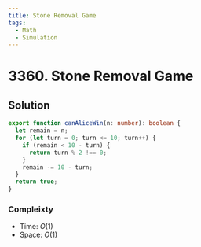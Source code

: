 ```yaml
---
title: Stone Removal Game
tags:
  - Math
  - Simulation
---
```


# 3360. Stone Removal Game

<Badges>
  <LevelBadge level="easy" />
  <TopicBadge name="Math" slug="math" />
  <TopicBadge name="Simulation" slug="simulation" />
</Badges>

## Solution

```typescript filename="solution.ts" copy
export function canAliceWin(n: number): boolean {
  let remain = n;
  for (let turn = 0; turn <= 10; turn++) {
    if (remain < 10 - turn) {
      return turn % 2 !== 0;
    }
    remain -= 10 - turn;
  }
  return true;
}
```

### Compleixty

- Time: $O(1)$
- Space: $O(1)$

<ProblemLink
  codingSite="leetcode"
  href="https://leetcode.com/problems/stone-removal-game"
  title="Stone Removal Game"
/>
